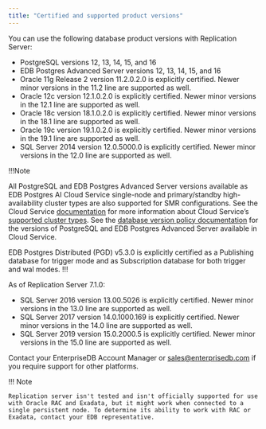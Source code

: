 ```yaml
---
title: "Certified and supported product versions"
---
```


You can use the following database product versions with Replication Server:

-   PostgreSQL versions 12, 13, 14, 15, and 16
-   EDB Postgres Advanced Server versions 12, 13, 14, 15, and 16
-   Oracle 11g Release 2 version 11.2.0.2.0 is explicitly certified. Newer minor versions in the 11.2 line are supported as well.
-   Oracle 12c version 12.1.0.2.0 is explicitly certified. Newer minor versions in the 12.1 line are supported as well.
-   Oracle 18c version 18.1.0.2.0 is explicitly certified. Newer minor versions in the 18.1 line are supported as well.
-   Oracle 19c version 19.1.0.2.0 is explicitly certified. Newer minor versions in the 19.1 line are supported as well.
-   SQL Server 2014 version 12.0.5000.0 is explicitly certified. Newer minor versions in the 12.0 line are supported as well.

!!!Note

All PostgreSQL and EDB Postgres Advanced Server versions available as EDB Postgres AI Cloud Service single-node and primary/standby high-availability cluster types are also supported for SMR configurations. See the Cloud Service [documentation](/edb-postgres-ai/cloud-service/) for more information about Cloud Service’s [supported cluster types](/edb-postgres-ai/cloud-service/references/supported_cluster_types/). See the [database version policy documentation](/edb-postgres-ai/cloud-service/references/supported_database_versions/) for the versions of PostgreSQL and EDB Postgres Advanced Server available in Cloud Service.

EDB Postgres Distributed (PGD) v5.3.0 is explicitly certified as a Publishing database for trigger mode and as Subscription database for both trigger and wal modes.
!!!

As of Replication Server 7.1.0:

-   SQL Server 2016 version 13.00.5026 is explicitly certified. Newer minor versions in the 13.0 line are supported as well.
-   SQL Server 2017 version 14.0.1000.169 is explicitly certified. Newer minor versions in the 14.0 line are supported as well.
-   SQL Server 2019 version 15.0.2000.5 is explicitly certified. Newer minor versions in the 15.0 line are supported as well.

Contact your EnterpriseDB Account Manager or [sales@enterprisedb.com](mailto:sales@enterprisedb.com) if you require support for other platforms.

!!! Note

    Replication server isn't tested and isn't officially supported for use with Oracle RAC and Exadata, but it might work when connected to a single persistent node. To determine its ability to work with RAC or Exadata, contact your EDB representative.
